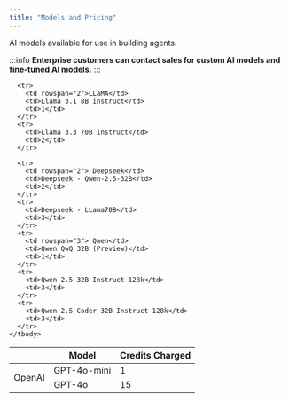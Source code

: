 ```yaml
---
title: "Models and Pricing"
---
```




AI models available for use in building agents.

:::info
**Enterprise customers can contact sales for custom AI models and fine-tuned AI models.**
:::


<div class="table-container">
  <table>
    <thead>
      <tr>
        <th></th>
        <th>Model</th>
        <th>Credits Charged</th>
      </tr>
    </thead>
    <tbody>
      <tr>
        <td rowspan="2">OpenAI</td>
        <td>GPT-4o-mini</td>
        <td>1</td>
      </tr>
      <tr>
        <td>GPT-4o</td>
        <td>15</td>
      </tr>

      <tr>
        <td rowspan="2">LLaMA</td>
        <td>Llama 3.1 8B instruct</td>
        <td>1</td>
      </tr>
      <tr>
        <td>Llama 3.3 70B instruct</td>
        <td>2</td>
      </tr>
      
      <tr>
        <td rowspan="2"> Deepseek</td>
        <td>Deepseek - Qwen-2.5-32B</td>
        <td>2</td>
      </tr>
      <tr>
        <td>Deepseek - LLama70B</td>
        <td>3</td>
      </tr>
      <tr>
        <td rowspan="3"> Qwen</td>
        <td>Qwen QwQ 32B (Preview)</td>
        <td>1</td>
      </tr>
      <tr>
        <td>Qwen 2.5 32B Instruct 128k</td>
        <td>3</td>
      </tr>
      <tr>
        <td>Qwen 2.5 Coder 32B Instruct 128k</td>
        <td>3</td>
      </tr>
    </tbody>
  </table>
</div>